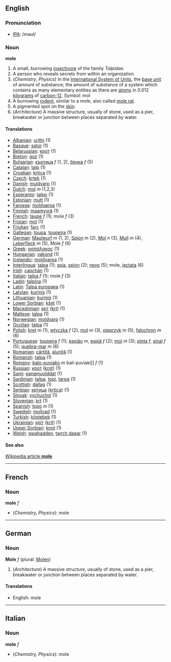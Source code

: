 ==English==

=== Pronunciation ===
*[[w:IPA|IPA]]: /məʊl/

=== Noun ===
'''mole'''

# A small, burrowing [[insectivore]] of the family ''Talpidae''.
# A person who reveals secrets from within an organization.
# (''Chemistry'', ''Physics'') In the [[International System of Units]], the [[base unit]] of amount of substance; the amount of substance of a system which contains as many elementary entities as there are [[atom]]s in 0.012 [[kilogram]]s of [[carbon-12]].  Symbol: mol
# A burrowing [[rodent]], similar to a mole, also called [[mole rat]].
# A pigmented spot on the [[skin]].
# (''Architecture'') A massive structure, usually of stone, used as a pier, breakwater or junction between places separated by water.

====Translations====

*[[Albanian]]: [[urithi]] (1)
*[[Basque]]: [[sator]] (1)
*[[Belarussian]]: [[крот]] (1)
*[[Breton]]: [[goz]] (1)
*[[Bulgarian]]: [[къртица]] ''f'' (1, 2), [[бенка]] ''f'' (5)
*[[Catalan]]: [[talp]] (1)
*[[Croatian]]: [[krtica]] (1)
*[[Czech]]: [[krtek]] (1)
*[[Danish]]: [[muldvarp]] (1)
*[[Dutch]]: [[mol]] ''m'' (1,2,3)
*[[Esperanto]]: [[talpo]] (1)
*[[Estonian]]: [[mutt]] (1)
*[[Faroese]]: [[moldvørpa]] (1)
*[[Finnish]]: [[maamyyrä]] (1)
*[[French]]: [[taupe]] ''f'' (1); mole ''f'' (3)
*[[Frisian]]: [[mol]] (1)
*[[Friulian]]: [[farc]] (1)
*[[Gallegan]]: [[toupa]], [[toupeira]] (1)
*[[German]]: [[Maulwurf]] ''m'' (1, 2), [[Spion]] ''m'' (2), [[Mol]] ''n'' (3), [[Mull]] ''m'' (4), [[Leberfleck]] ''m'' (5), Mole ''f'' (6)
*[[Greek]]: [[ασπάλακας]] '' '' (1)
*[[Hungarian]]: [[vakond]] (1)
*[[Icelandic]]: [[moldvarpa]] (1)
*[[Interlingua]]: [[talpa]] (1); [[spia]], [[spion]] (2); [[nevo]] (5); mole, [[jectata]] (6)
*[[Irish]]: [[caochán]] (1)
*[[Italian]]: [[talpa]] ''f'' (1); mole ''f'' (3)
*[[Ladin]]: [[talpina]] (1)
*[[Latin]]: [[Talpa europaea]] '' '' (1)
*[[Latvian]]: [[kurmis]] (1)
*[[Lithuanian]]: [[kurmis]] (1)
*[[Lower Sorbian]]: [[kšet]] (1)
*[[Macedonian]]: [[крт]] ([[krt]]) (1)
*[[Maltese]]: [[talpa]] (1)
*[[Norwegian]]: [[moldvarp]] (1)
*[[Occitan]]: [[talpa]] (1)
*[[Polish]]: [[kret]] ''m'' (1), [[wtyczka]] ''f'' (2), [[mol]] ''m'' (3), [[pieprzyk]] ''m'' (5), [[falochron]] ''m'' (6)
*[[Portuguese]]: [[toupeira]] ''f'' (1); [[espião]] ''m'', [[espiã]] ''f'' (2); [[mol]] ''m'' (3); [[pinta]] ''f'', [[sinal]] ''f'' (5); [[quebra-mar]] ''m'' (6)
*[[Romanian]]: [[cârtiţă]], [[aluniţă]] (1)
*[[Romansh]]: [[talpa]] (1)
*[[Romany]]: [[balo-puviako]] ''m'' bali-puviaki]] ''f'' (1)
*[[Russian]]: [[крот]] ([[krot]]) '' '' (1)
*[[Sami]]: [[eanamuolddat]] (1)
*[[Sardinian]]: [[talpa]], [[topi]], [[tarpa]] (1)
*[[Scottish]]: [[dallag]] (1)
*[[Serbian]]: [[кртица]] ([[krtica]]) (1)
*[[Slovak]]: [[vychuchol]] (1)
*[[Slovenian]]: [[krt]] (1)
*[[Spanish]]: [[topo]] ''m'' (1)
*[[Swedish]]: [[mullvad]] (1)
*[[Turkish]]: [[köstebek]] (1)
*[[Ukrainian]]: [[кріт]] ([[krit]]) (1)
*[[Upper Sorbian]]: [[knot]] (1)
*[[Welsh]]: [[gwahadden]], [[twrch daear]] (1)

====See also====
[[en:mole|Wikipedia article '''mole''']]

----
==French==
===Noun===
'''mole''' ''f''

*(''Chemistry, Physics''): mole

----
==German==
===Noun===
'''Mole''' ''f'' (plural: [[Molen]])


# (''Architecture'') A massive structure, usually of stone, used as a pier, breakwater or junction between places separated by water.

====Translations====

*English: mole

----
==Italian==
===Noun===
'''mole''' ''f''

*(''Chemistry, Physics''): mole